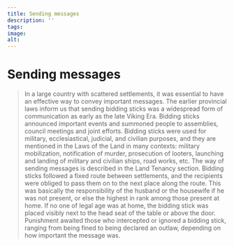 ```yaml
---
title: Sending messages
description: ''
tags:
image: 
alt: 
---
```



# Sending messages

<Blockquote
    quote='“The person who is able to represent words or oaths accurately is to carry messages between farms.”'
    footer='Land Tenancy section, chapter 54' />

<Spacer height={40}/>
<Container stil="initial side">
    In a large country with scattered settlements, it was essential to have an effective way to convey important messages. The earlier provincial laws inform us that sending bidding sticks was a widespread form of communication as early as the late Viking Era. Bidding sticks announced important events and summoned people to assemblies, council meetings and joint efforts. Bidding sticks were used for military, ecclesiastical, judicial, and civilian purposes, and they are mentioned in the Laws of the Land in many contexts: military mobilization, notification of murder, prosecution of looters, launching and landing of military and civilian ships, road works, etc. The way of sending messages is described in the Land Tenancy section. Bidding sticks followed a fixed route between settlements, and the recipients were obliged to pass them on to the next place along the route. This was basically the responsibility of the husband or the housewife if he was not present, or else the highest in rank among those present at home. If no one of legal age was at home, the bidding stick was placed visibly next to the head seat of the table or above the door. Punishment awaited those who intercepted or ignored a bidding stick, ranging from being fined to being declared an outlaw, depending on how important the message was.
</Container>